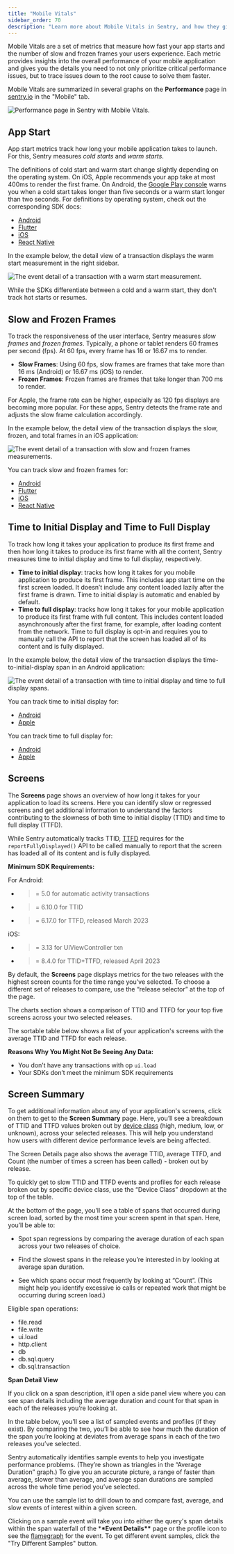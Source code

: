 ```yaml
---
title: "Mobile Vitals"
sidebar_order: 70
description: "Learn more about Mobile Vitals in Sentry, and how they give you a better understanding of your mobile application's health."
---
```


Mobile Vitals are a set of metrics that measure how fast your app starts and the number of slow and frozen frames your users experience. Each metric provides insights into the overall performance of your mobile application and gives you the details you need to not only prioritize critical performance issues, but to trace issues down to the root cause to solve them faster.

Mobile Vitals are summarized in several graphs on the **Performance** page in [sentry.io](https://sentry.io) in the "Mobile" tab.

![Performance page in Sentry with Mobile Vitals.](01_full_widget_mobile.png)

## App Start

App start metrics track how long your mobile application takes to launch. For this, Sentry measures _cold starts_ and _warm starts_.

The definitions of cold start and warm start change slightly depending on the operating system. On iOS, Apple recommends your app take at most 400ms to render the first frame. On Android, the [Google Play console](https://developer.android.com/topic/performance/vitals/launch-time#av) warns you when a cold start takes longer than five seconds or a warm start longer than two seconds. For definitions by operating system, check out the corresponding SDK docs:

- [Android](/platforms/android/performance/instrumentation/automatic-instrumentation/#app-start-instrumentation)
- [Flutter](/platforms/flutter/performance/instrumentation/automatic-instrumentation/#app-start-instrumentation)
- [iOS](/platforms/apple/guides/ios/performance/instrumentation/automatic-instrumentation/#app-start-tracking)
- [React Native](/platforms/react-native/performance/instrumentation/automatic-instrumentation/#app-start-instrumentation)

In the example below, the detail view of a transaction displays the warm start measurement in the right sidebar.

![The event detail of a transaction with a warm start measurement.](app-start-transaction.png)

While the SDKs differentiate between a cold and a warm start, they don't track hot starts or resumes.

## Slow and Frozen Frames

To track the responsiveness of the user interface, Sentry measures _slow frames_ and _frozen frames_. Typically, a phone or tablet renders 60 frames per second (fps). At 60 fps, every frame has 16 or 16.67 ms to render.

- **Slow Frames**: Using 60 fps, slow frames are frames that take more than 16 ms (Android) or 16.67 ms (iOS) to render.
- **Frozen Frames**: Frozen frames are frames that take longer than 700 ms to render.

For Apple, the frame rate can be higher, especially as 120 fps displays are becoming more popular. For these apps, Sentry detects the frame rate and adjusts the slow frame calculation accordingly.

In the example below, the detail view of the transaction displays the slow, frozen, and total frames in an iOS application:

![The event detail of a transaction with slow and frozen frames measurements.](slow-frozen-frames.png)

You can track slow and frozen frames for:

- [Android](/platforms/android/performance/instrumentation/automatic-instrumentation/#slow-and-frozen-frames)
- [Flutter](/platforms/flutter/performance/instrumentation/automatic-instrumentation/#slow-and-frozen-frames)
- [iOS](/platforms/apple/guides/ios/performance/instrumentation/automatic-instrumentation/#slow-and-frozen-frames)
- [React Native](/platforms/react-native/performance/instrumentation/automatic-instrumentation/#slow-and-frozen-frames)

## Time to Initial Display and Time to Full Display

To track how long it takes your application to produce its first frame and then how long it takes to produce its first frame with all the content, Sentry measures time to initial display and time to full display, respectively.

- **Time to initial display**: tracks how long it takes for you mobile application to produce its first frame. This includes app start time on the first screen loaded. It doesn’t include any content loaded lazily after the first frame is drawn. Time to initial display is automatic and enabled by default.
- **Time to full display**: tracks how long it takes for your mobile application to produce its first frame with full content. This includes content loaded asynchronously after the first frame, for example, after loading content from the network. Time to full display is opt-in and requires you to manually call the API to report that the screen has loaded all of its content and is fully displayed.

In the example below, the detail view of the transaction displays the time-to-initial-display span in an Android application:

![The event detail of a transaction with time to initial display and time to full display spans.](time-to-initial-full-display.png)

You can track time to initial display for:

- [Android](/platforms/android/performance/instrumentation/automatic-instrumentation/#time-to-initial-display)
- [Apple](/platforms/apple/performance/instrumentation/automatic-instrumentation/#time-to-initial-display)

You can track time to full display for:

- [Android](/platforms/android/performance/instrumentation/automatic-instrumentation/#time-to-full-display)
- [Apple](/platforms/apple/performance/instrumentation/automatic-instrumentation/#time-to-full-display)

## Screens

The **Screens** page shows an overview of how long it takes for your application to load its screens. Here you can identify slow or regressed screens and get additional information to understand the factors contributing to the slowness of both time to initial display (TTID) and time to full display (TTFD).

While Sentry automatically tracks TTID, [TTFD](#time-to-initial-display-and-time-to-full-display) requires for the `reportFullyDisplayed()` API to be called manually to report that the screen has loaded all of its content and is fully displayed.

**Minimum SDK Requirements:**

For Android:

- > = 5.0 for automatic activity transactions
- > = 6.10.0 for TTID
- > = 6.17.0 for TTFD, released March 2023

iOS:

- > = 3.13 for UIViewController txn
- > = 8.4.0 for TTID+TTFD, released April 2023

By default, the **Screens** page displays metrics for the two releases with the highest screen counts for the time range you’ve selected. To choose a different set of releases to compare, use the “release selector” at the top of the page.

The charts section shows a comparison of TTID and TTFD for your top five screens across your two selected releases.

The sortable table below shows a list of your application's screens with the average TTID and TTFD for each release.

**Reasons Why You Might Not Be Seeing Any Data:**

- You don’t have any transactions with op `ui.load`
- Your SDKs don’t meet the minimum SDK requirements

## Screen Summary

To get additional information about any of your application's screens, click on them to get to the **Screen Summary** page. Here, you’ll see a breakdown of TTID and TTFD values broken out by [device class](/product/reference/search/searchable-properties/#device-classification) (high, medium, low, or unknown), across your selected releases. This will help you understand how users with different device performance levels are being affected.

The Screen Details page also shows the average TTID, average TTFD, and Count (the number of times a screen has been called) - broken out by release.

To quickly get to slow TTID and TTFD events and profiles for each release broken out by specific device class, use the “Device Class” dropdown at the top of the table.

At the bottom of the page, you’ll see a table of spans that occurred during screen load, sorted by the most time your screen spent in that span. Here, you’ll be able to:

- Spot span regressions by comparing the average duration of each span across your two releases of choice.

- Find the slowest spans in the release you’re interested in by looking at average span duration.

- See which spans occur most frequently by looking at “Count”. (This might help you identify excessive io calls or repeated work that might be occurring during screen load.)

Eligible span operations:

- file.read
- file.write
- ui.load
- http.client
- db
- db.sql.query
- db.sql.transaction

**Span Detail View**

If you click on a span description, it’ll open a side panel view where you can see span details including the average duration and count for that span in each of the releases you’re looking at.

In the table below, you’ll see a list of sampled events and profiles (if they exist). By comparing the two, you’ll be able to see how much the duration of the span you’re looking at deviates from average spans in each of the two releases you’ve selected.

Sentry automatically identifies sample events to help you investigate performance problems. (They’re shown as triangles in the “Average Duration” graph.) To give you an accurate picture, a range of faster than average, slower than average, and average span durations are sampled across the whole time period you’ve selected.

You can use the sample list to drill down to and compare fast, average, and slow events of interest within a given screen.

Clicking on a sample event will take you into either the query's span details within the span waterfall of the \***\*Event Details\*\*** page or the profile icon to see the [flamegraph](/product/profiling/flame-charts-graphs/) for the event. To get different event samples, click the "Try Different Samples" button.
